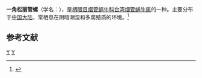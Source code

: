 {{Infraspeciesbox
| genus = Formosana
| species = antilopina
| varietas = unicornu
| authority = Schmacker et Boettger, 1894
}}
'''一角松丽管螺'''（学名：''{{lang|la|Formosana antilopina unicornu}}''），是[[柄眼目|柄眼目]][[烟管蜗牛科|烟管蜗牛科]][[台湾烟管蜗牛属|台湾烟管蜗牛属]]的一种。主要分布于[[中国大陆|中国大陆]]，常栖息在阴暗潮湿和多腐殖质的环境。<ref>{{cite web|url=http://shell.sinica.edu.tw/chinese/shellbase_detail.php?science_no=5972|title=国际贝库：一角松丽管螺|publisher=台湾贝类资料库|accessdate=2009-08-11|archive-date=2016-03-04|archive-url=https://web.archive.org/web/20160304112501/http://shell.sinica.edu.tw/chinese/shellbase_detail.php?science_no=5972|dead-url=no}}</ref>

== 参考文献 ==
{{reflist}}

{{taxonbar}}
[[Category:_1894年描述的动物|Y]]
[[Category:台湾烟管蜗牛属|Y]]